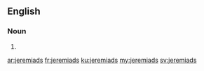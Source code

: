 ==English==

===Noun===
{{head|en|plural}}

# {{plural of|jeremiad|lang=en}}

[[ar:jeremiads]]
[[fr:jeremiads]]
[[ku:jeremiads]]
[[my:jeremiads]]
[[sv:jeremiads]]